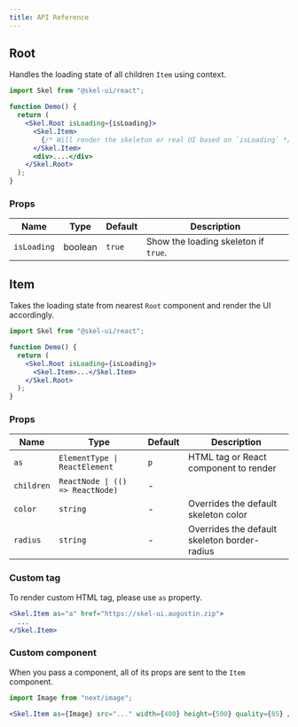 ```yaml
---
title: API Reference
---
```


## Root

Handles the loading state of all children `Item` using context.

```jsx
import Skel from "@skel-ui/react";

function Demo() {
  return (
    <Skel.Root isLoading={isLoading}>
      <Skel.Item>
        {/* Will render the skeleton or real UI based on `isLoading` */}
      </Skel.Item>
      <div>....</div>
    </Skel.Root>
  );
}
```

### Props

| Name        | Type    | Default | Description                          |
| ----------- | ------- | ------- | ------------------------------------ |
| `isLoading` | boolean | `true`  | Show the loading skeleton if `true`. |

## Item

Takes the loading state from nearest `Root` component and render the UI accordingly.

```jsx
import Skel from "@skel-ui/react";

function Demo() {
  return (
    <Skel.Root isLoading={isLoading}>
      <Skel.Item>...</Skel.Item>
    </Skel.Root>
  );
}
```

### Props

| Name       | Type                             | Default | Description                                  |
| ---------- | -------------------------------- | ------- | -------------------------------------------- |
| `as`       | `ElementType \| ReactElement`    | `p`     | HTML tag or React component to render        |
| `children` | `ReactNode \| (() => ReactNode)` | -       |                                              |
| `color`    | `string`                         | -       | Overrides the default skeleton color         |
| `radius`   | `string`                         | -       | Overrides the default skeleton border-radius |

### Custom tag

To render custom HTML tag, please use `as` property.

```jsx
<Skel.Item as="a" href="https://skel-ui.augustin.zip">
  ...
</Skel.Item>
```

### Custom component

When you pass a component, all of its props are sent to the `Item` component.

```jsx
import Image from "next/image";

<Skel.Item as={Image} src="..." width={400} height={500} quality={85} />;
```
